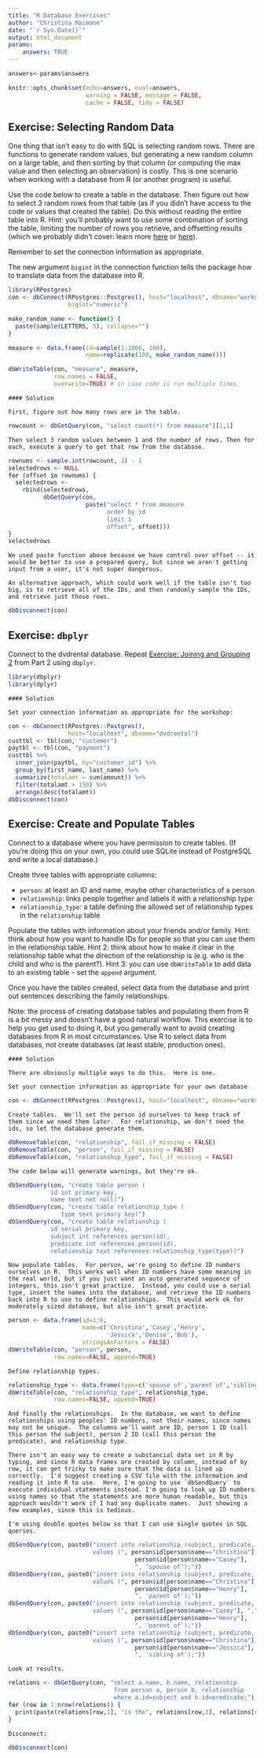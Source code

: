```yaml
---
title: "R Database Exercises"
author: "Christina Maimone"
date: "`r Sys.Date()`"
output: html_document
params:
    answers: TRUE
---
```


<!--
rmarkdown::render('exercises_with_answers.Rmd',
                    output_file = 'exercises.html',
                    params = list(answers=FALSE))
-->

```r
answers<-params$answers
```

```r
knitr::opts_chunk$set(echo=answers, eval=answers,
                      warning = FALSE, message = FALSE,
                      cache = FALSE, tidy = FALSE)
```


## Exercise: Selecting Random Data

One thing that isn't easy to do with SQL is selecting random rows.  There are functions to generate random values, but generating a new random column on a large table, and then sorting by that column (or computing the max value and then selecting an observation) is costly.  This is one scenario when working with a database from R (or another program) is useful.

Use the code below to create a table in the database.  Then figure out how to select 3 random rows from that table (as if you didn't have access to the code or values that created the table).  Do this without reading the entire table into R.  Hint: you'll probably want to use some combination of sorting the table, limiting the number of rows you retrieve, and offsetting results (which we probably didn't cover: learn more [here](http://www.postgresqltutorial.com/postgresql-limit/) or [here](https://www.tutorialspoint.com/postgresql/postgresql_limit_clause.htm)).

Remember to set the connection information as appropriate.

The new argument `bigint` in the connection function tells the package how to translate data from the database into R.

```r
library(RPostgres)
con <- dbConnect(RPostgres::Postgres(), host="localhost", dbname="workshop",
                 bigint="numeric") 

make_random_name <- function() {
  paste(sample(LETTERS, 5), collapse="")
}

measure <- data.frame(id=sample(1:1000, 100), 
                      name=replicate(100, make_random_name()))

dbWriteTable(con, "measure", measure,
             row.names = FALSE,
             overwrite=TRUE) # in case code is run multiple times
```

```asis
#### Solution

First, figure out how many rows are in the table.
```

```r
rowcount <- dbGetQuery(con, "select count(*) from measure")[1,1]
```

```asis
Then select 3 random values between 1 and the number of rows. Then for each, execute a query to get that row from the database.
```

```r
rownums <- sample.int(rowcount, 3) - 1
selectedrows <- NULL
for (offset in rownums) {
  selectedrows <- 
    rbind(selectedrows,
          dbGetQuery(con,
                      paste("select * from measure
                            order by id
                            limit 1
                            offset", offset)))
}
selectedrows
```

```asis
We used paste function above because we have control over offset -- it would be better to use a prepared query, but since we aren't getting input from a user, it's not super dangerous.

An alternative approach, which could work well if the table isn't too big, is to retrieve all of the IDs, and then randomly sample the IDs, and retrieve just those rows.
```

```r
dbDisconnect(con)
```


## Exercise: `dbplyr`

Connect to the dvdrental database.  Repeat [Exercise: Joining and Grouping 2](https://github.com/nuitrcs/databases_workshop/blob/master/sql/part2_exercises_with_answers.md) from Part 2 using `dbplyr`. 

```r
library(dbplyr)
library(dplyr)
```

```asis
#### Solution

Set your connection information as appropriate for the workshop:
```

```r
con <- dbConnect(RPostgres::Postgres(), 
                 host="localhost", dbname="dvdrental") 
custtbl <- tbl(con, "customer")
paytbl <- tbl(con, "payment")
custtbl %>% 
  inner_join(paytbl, by="customer_id") %>%
  group_by(first_name, last_name) %>%
  summarize(totalamt = sum(amount)) %>%
  filter(totalamt > 150) %>%
  arrange(desc(totalamt))
dbDisconnect(con)
```



## Exercise: Create and Populate Tables

Connect to a database where you have permission to create tables. (If you're doing this on your own, you could use SQLite instead of PostgreSQL and write a local database.)

Create three tables with appropriate columns:

* `person`: at least an ID and name, maybe other characteristics of a person
* `relationship`: links people together and labels it with a relationship type
* `relationship_type`: a table defining the allowed set of relationship types in the `relationship` table

Populate the tables with information about your friends and/or family.  Hint: think about how you want to handle IDs for people so that you can use them in the relationship table.  Hint 2: think about how to make it clear in the relationship table what the direction of the relationship is (e.g. who is the child and who is the parent?).  Hint 3: you can use `dbWriteTable` to add data to an existing table -- set the `append` argument.

Once you have the tables created, select data from the database and print out sentences describing the family relationships.

Note: the process of creating database tables and populating them from R is a bit messy and doesn't have a good natural workflow.  This exercise is to help you get used to doing it, but you generally want to avoid creating databases from R in most circumstances.  Use R to select data from databases, not create databases (at least stable, production ones).

```asis
#### Solution

There are obviously multiple ways to do this.  Here is one.

Set your connection information as appropriate for your own database
```

```r
con <- dbConnect(RPostgres::Postgres(), host="localhost", dbname="workshop") 
```

```asis
Create tables.  We'll set the person id ourselves to keep track of them since we need them later.  For relationship, we don't need the ids, so let the database generate them.
```

```r
dbRemoveTable(con, "relationship", fail_if_missing = FALSE)
dbRemoveTable(con, "person", fail_if_missing = FALSE)
dbRemoveTable(con, "relationship_type", fail_if_missing = FALSE)
```

```asis
The code below will generate warnings, but they're ok.
```


```r
dbSendQuery(con, "create table person (
            id int primary key, 
            name text not null)")
dbSendQuery(con, "create table relationship_type (
               type text primary key)")
dbSendQuery(con, "create table relationship (
            id serial primary key, 
            subject int references person(id),
            predicate int references person(id),
            relationship text references relationship_type(type))")
```


```asis
Now populate tables.  For person, we're going to define ID numbers ourselves in R.  This works well when ID numbers have some meaning in the real world, but if you just want an auto generated sequence of integers, this isn't great practice.  Instead, you could use a serial type, insert the names into the database, and retrieve the ID numbers back into R to use to define relationships.  This would work ok for moderately sized database, but also isn't great practice.
```

```r
person <- data.frame(id=1:6, 
                     name=c('Christina','Casey','Henry',
                            'Jessica','Denise','Bob'),
                     stringsAsFactors = FALSE)
dbWriteTable(con, "person", person,
             row.names=FALSE, append=TRUE)
```

```asis
Define relationship types.    
```

```r
relationship_type <- data.frame(type=c('spouse of','parent of','sibling of','child of'))
dbWriteTable(con, "relationship_type", relationship_type,
             row.names=FALSE, append=TRUE)
```

```asis
And finally the relationships.  In the database, we want to define relationships using peoples' ID numbers, not their names, since names may not be unique.  The columns we'll want are ID, person 1 ID (call this person the subject), person 2 ID (call this person the predicate), and relationship type.  

There isn't an easy way to create a substancial data set in R by typing, and since R data frames are created by column, instead of by row, it can get tricky to make sure that the data is lined up correctly.  I'd suggest creating a CSV file with the information and reading it into R to use.  Here, I'm going to use `dbSendQuery` to execute individual statements instead. I'm going to look up ID numbers using names so that the statements are more human readable, but this approach wouldn't work if I had any duplicate names.  Just showing a few examples, since this is tedious.

I'm using double quotes below so that I can use single quotes in SQL queries.
```

```r
dbSendQuery(con, paste0("insert into relationship (subject, predicate, relationship) 
                        values (", person$id[person$name=="Christina"], ",",  
                                    person$id[person$name=="Casey"], 
                                    ", 'spouse of');"))
dbSendQuery(con, paste0("insert into relationship (subject, predicate, relationship) 
                        values (", person$id[person$name=="Christina"], ",",  
                                    person$id[person$name=="Henry"], 
                                    ", 'parent of');"))
dbSendQuery(con, paste0("insert into relationship (subject, predicate, relationship) 
                        values (", person$id[person$name=="Casey"], ",",  
                                    person$id[person$name=="Henry"], 
                                    ", 'parent of');"))
dbSendQuery(con, paste0("insert into relationship (subject, predicate, relationship) 
                        values (", person$id[person$name=="Christina"], ",",  
                                    person$id[person$name=="Jessica"], 
                                    ", 'sibling of');"))
```

```asis
Look at results.
```

```r
relations <- dbGetQuery(con, "select a.name, b.name, relationship 
                              from person a, person b, relationship 
                              where a.id=subject and b.id=predicate;")
for (row in 1:nrow(relations)) {
  print(paste(relations[row,1], "is the", relations[row,3], relations[row,2]))
}
```

```asis
Disconnect:
```

```r
dbDisconnect(con)
```

